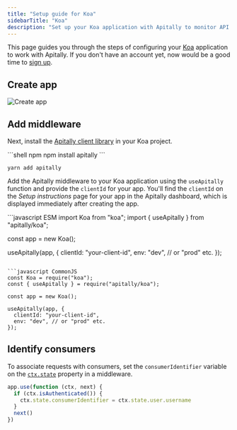```yaml
---
title: "Setup guide for Koa"
sidebarTitle: "Koa"
description: "Set up your Koa application with Apitally to monitor API traffic, errors, performance and uptime."
---
```



This page guides you through the steps of configuring your [Koa](https://koajs.com) application to work with Apitally. If you don't have an account yet, now would be a good time to [sign up](https://app.apitally.io/?signup).

<SetupGuideStartSnippet framework="Koa" />


## Create app

<CreateAppSnippet1 framework="Koa" />

![Create app](https://assets.apitally.io/docs/create-app-koa.png)

<CreateAppSnippet2 />

## Add middleware

Next, install the [Apitally client library](https://www.npmjs.com/package/apitally) in your Koa project.

<CodeGroup>
```shell npm
npm install apitally
```

```shell yarn
yarn add apitally
```
</CodeGroup>

Add the Apitally middleware to your Koa application using the `useApitally` function and provide the `clientId` for your app.
You'll find the `clientId` on the _Setup instructions_ page for your app in the Apitally dashboard, which is displayed immediately after creating the app.

<CodeGroup>
```javascript ESM
import Koa from "koa";
import { useApitally } from "apitally/koa";

const app = new Koa();

useApitally(app, {
  clientId: "your-client-id",
  env: "dev", // or "prod" etc.
});
```

```javascript CommonJS
const Koa = require("koa");
const { useApitally } = require("apitally/koa");

const app = new Koa();

useApitally(app, {
  clientId: "your-client-id",
  env: "dev", // or "prod" etc.
});
```
</CodeGroup>

<div className="mt-4">
  <Snippet file="middleware-first-note.mdx" />
</div>

<Snippet file="add-middleware-check.mdx" />

## Identify consumers

<Snippet file="identify-consumers.mdx" />

To associate requests with consumers, set the `consumerIdentifier` variable on the [`ctx.state`](https://koajs.com/#context) property in a middleware.

```javascript
app.use(function (ctx, next) {
  if (ctx.isAuthenticated()) {
    ctx.state.consumerIdentifier = ctx.state.user.username
  }
  next()
})
```

<Snippet file="consumer-identifier.mdx" />

<Snippet file="identify-consumers-check.mdx" />
